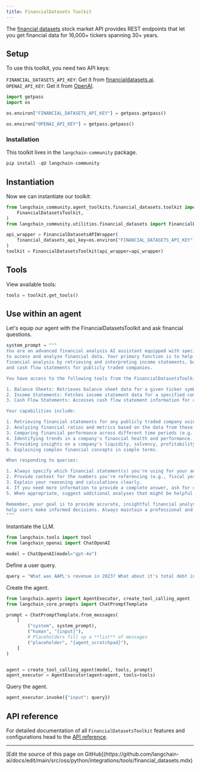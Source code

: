 ```yaml
---
title: FinancialDatasets Toolkit
---
```


The [financial datasets](https://financialdatasets.ai/) stock market API provides REST endpoints that let you get financial data for 16,000+ tickers spanning 30+ years.

## Setup

To use this toolkit, you need two API keys:

`FINANCIAL_DATASETS_API_KEY`: Get it from [financialdatasets.ai](https://financialdatasets.ai/).
`OPENAI_API_KEY`: Get it from [OpenAI](https://platform.openai.com/).

```python
import getpass
import os

os.environ["FINANCIAL_DATASETS_API_KEY"] = getpass.getpass()
```

```python
os.environ["OPENAI_API_KEY"] = getpass.getpass()
```

### Installation

This toolkit lives in the `langchain-community` package.

```python
pip install -qU langchain-community
```

## Instantiation

Now we can instantiate our toolkit:

```python
from langchain_community.agent_toolkits.financial_datasets.toolkit import (
    FinancialDatasetsToolkit,
)
from langchain_community.utilities.financial_datasets import FinancialDatasetsAPIWrapper

api_wrapper = FinancialDatasetsAPIWrapper(
    financial_datasets_api_key=os.environ["FINANCIAL_DATASETS_API_KEY"]
)
toolkit = FinancialDatasetsToolkit(api_wrapper=api_wrapper)
```

## Tools

View available tools:

```python
tools = toolkit.get_tools()
```

## Use within an agent

Let's equip our agent with the FinancialDatasetsToolkit and ask financial questions.

```python
system_prompt = """
You are an advanced financial analysis AI assistant equipped with specialized tools
to access and analyze financial data. Your primary function is to help users with
financial analysis by retrieving and interpreting income statements, balance sheets,
and cash flow statements for publicly traded companies.

You have access to the following tools from the FinancialDatasetsToolkit:

1. Balance Sheets: Retrieves balance sheet data for a given ticker symbol.
2. Income Statements: Fetches income statement data for a specified company.
3. Cash Flow Statements: Accesses cash flow statement information for a particular ticker.

Your capabilities include:

1. Retrieving financial statements for any publicly traded company using its ticker symbol.
2. Analyzing financial ratios and metrics based on the data from these statements.
3. Comparing financial performance across different time periods (e.g., year-over-year or quarter-over-quarter).
4. Identifying trends in a company's financial health and performance.
5. Providing insights on a company's liquidity, solvency, profitability, and efficiency.
6. Explaining complex financial concepts in simple terms.

When responding to queries:

1. Always specify which financial statement(s) you're using for your analysis.
2. Provide context for the numbers you're referencing (e.g., fiscal year, quarter).
3. Explain your reasoning and calculations clearly.
4. If you need more information to provide a complete answer, ask for clarification.
5. When appropriate, suggest additional analyses that might be helpful.

Remember, your goal is to provide accurate, insightful financial analysis to
help users make informed decisions. Always maintain a professional and objective tone in your responses.
"""
```

Instantiate the LLM.

```python
from langchain.tools import tool
from langchain_openai import ChatOpenAI

model = ChatOpenAI(model="gpt-4o")
```

Define a user query.

```python
query = "What was AAPL's revenue in 2023? What about it's total debt in Q1 2024?"
```

Create the agent.

```python
from langchain.agents import AgentExecutor, create_tool_calling_agent
from langchain_core.prompts import ChatPromptTemplate

prompt = ChatPromptTemplate.from_messages(
    [
        ("system", system_prompt),
        ("human", "{input}"),
        # Placeholders fill up a **list** of messages
        ("placeholder", "{agent_scratchpad}"),
    ]
)


agent = create_tool_calling_agent(model, tools, prompt)
agent_executor = AgentExecutor(agent=agent, tools=tools)
```

Query the agent.

```python
agent_executor.invoke({"input": query})
```

## API reference

For detailed documentation of all `FinancialDatasetsToolkit` features and configurations head to the [API reference](https://python.langchain.com/api_reference/community/agent_toolkits/langchain_community.agent_toolkits.financial_datasets.toolkit.FinancialDatasetsToolkit.html).

---

<Callout icon="pen-to-square" iconType="regular">
  [Edit the source of this page on GitHub](https://github.com/langchain-ai/docs/edit/main/src/oss/python/integrations/tools/financial_datasets.mdx)
</Callout>
